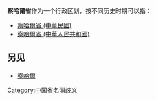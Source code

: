 '''察哈爾省'''作为一个行政区划，按不同历史时期可以指：

* [[察哈爾省_(中華民國)|察哈爾省 (中華民國)]]
* [[察哈爾省_(中華人民共和國)|察哈爾省 (中華人民共和國)]]

== 另见 ==
* [[察哈爾|察哈爾]]

{{Disambiguation|C察|Cat=四字中国行政区名消歧义}}
[[Category:中国省名消歧义|Category:中国省名消歧义]]